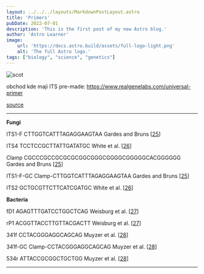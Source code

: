 ```yaml
---
layout: ../../../layouts/MarkdownPostLayout.astro
title: 'Primers'
pubDate: 2022-07-01
description: 'This is the first post of my new Astro blog.'
author: 'Astro Learner'
image:
    url: 'https://docs.astro.build/assets/full-logo-light.png'
    alt: 'The full Astro logo.'
tags: ["biology", "science", "genetics"]
---
```


![scot](scot2.png)


obchod kde maji ITS pre-made:
https://www.realgenelabs.com/universal-primer


[source](https://www.hindawi.com/journals/tswj/2013/606480/tab1/)

---
**Fungi** 

ITS1-F
CTTGGTCATTTAGAGGAAGTAA
Gardes and Bruns [[25](https://www.hindawi.com/journals/tswj/2013/606480/#B32)]

ITS4
TCCTCCGCTTATTGATATGC
White et al. [[26](https://www.hindawi.com/journals/tswj/2013/606480/#B33)]

Clamp
CGCCCGCCGCGCGCGGCGGGCGGGGCGGGGGCACGGGGGG
Gardes and Bruns [[25](https://www.hindawi.com/journals/tswj/2013/606480/#B32)]

ITS1-F-GC
Clamp-CTTGGTCATTTAGAGGAAGTAA
Gardes and Bruns [[25](https://www.hindawi.com/journals/tswj/2013/606480/#B32)]

ITS2
GCTGCGTTCTTCATCGATGC
White et al. [[26](https://www.hindawi.com/journals/tswj/2013/606480/#B33)]

**Bacteria**

fD1
AGAGTTTGATCCTGGCTCAG
Weisburg et al. [[27](https://www.hindawi.com/journals/tswj/2013/606480/#B34)]

rP1
ACGGTTACCTTGTTACGACTT
Weisburg et al. [[27](https://www.hindawi.com/journals/tswj/2013/606480/#B34)]

341f
CCTACGGGAGGCAGCAG
Muyzer et al. [[28](https://www.hindawi.com/journals/tswj/2013/606480/#B25)]

341f-GC
Clamp-CCTACGGGAGGCAGCAG
Muyzer et al. [[28](https://www.hindawi.com/journals/tswj/2013/606480/#B25)]

534r
ATTACCGCGGCTGCTGG
Muyzer et al. [[28](https://www.hindawi.com/journals/tswj/2013/606480/#B25)]

---
